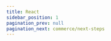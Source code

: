 ```yaml
---
title: React
sidebar_position: 1
pagination_prev: null
pagination_next: commerce/next-steps
---
```



<Quickstart product="Voice Conferencing" />

<head>
  <title>React Guide</title>
  <meta
    name="description"
    content="Learn how to set up the Voice Conference client in React with ProductDB. Follow our guide for effective React client setup and integration."
  />
</head>
